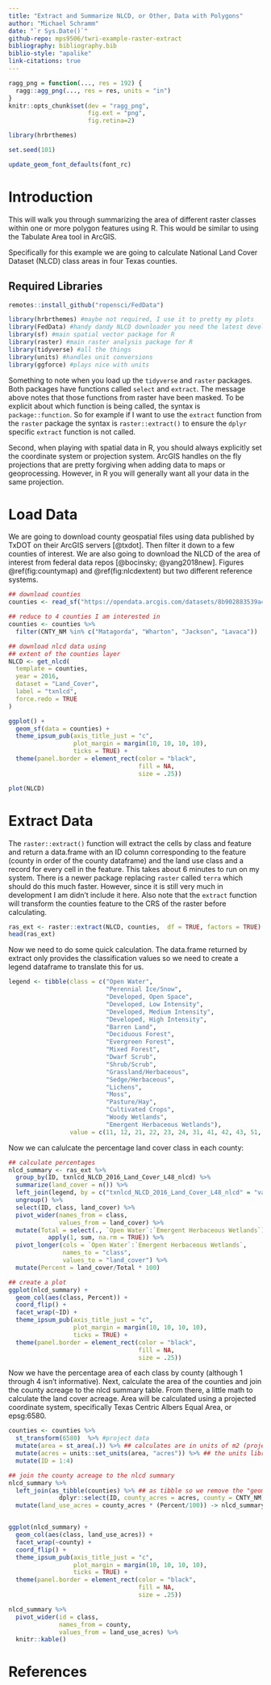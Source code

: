 ```yaml
---
title: "Extract and Summarize NLCD, or Other, Data with Polygons"
author: "Michael Schramm"
date: "`r Sys.Date()`"
github-repo: mps9506/twri-example-raster-extract
bibliography: bibliography.bib
biblio-style: "apalike"
link-citations: true
---
```



```r
ragg_png = function(..., res = 192) {
  ragg::agg_png(..., res = res, units = "in")
}
knitr::opts_chunk$set(dev = "ragg_png",
                      fig.ext = "png",
                      fig.retina=2)
```


```r
library(hrbrthemes)

set.seed(101)

update_geom_font_defaults(font_rc)
```


# Introduction {-}

This will walk you through summarizing the area of different raster classes within one or more polygon features using R. This would be similar to using the Tabulate Area tool in ArcGIS. 

Specifically for this example we are going to calculate National Land Cover Dataset (NLCD) class areas in four Texas counties.

## Required Libraries {-}

```r
remotes::install_github("ropensci/FedData")
```

```r
library(hrbrthemes) #maybe not required, I use it to pretty my plots
library(FedData) #handy dandy NLCD downloader you need the latest development version from github
library(sf) #main spatial vector package for R
library(raster) #main raster analysis package for R
library(tidyverse) #all the things
library(units) #handles unit conversions
library(ggforce) #plays nice with units
```

Something to note when you load up the `tidyverse` and `raster` packages. Both packages have functions called `select` and `extract`. The message above notes that those functions from raster have been masked. To be explicit about which function is being called, the syntax is `package::function`. So for example if I want to use the `extract` function from the `raster` package the syntax is `raster::extract()` to ensure the `dplyr` specific `extract` function is not called.

Second, when playing with spatial data in R, you should always explicitly set the coordinate system or projection system. ArcGIS handles on the fly projections that are pretty forgiving when adding data to maps or geoprocessing. However, in R you will generally want all your data in the same projection.

# Load Data {-}

We are going to download county geospatial files using data published by TxDOT on their ArcGIS servers [@txdot]. Then filter it down to a few counties of interest. We are also going to download the NLCD of the area of interest from federal data repos [@bocinsky; @yang2018new]. Figures \@ref(fig:countymap) and \@ref(fig:nlcdextent) but two different reference systems.

```r

## download counties 
counties <- read_sf("https://opendata.arcgis.com/datasets/8b902883539a416780440ef009b3f80f_0.geojson")

## reduce to 4 counties I am interested in
counties <- counties %>%
  filter(CNTY_NM %in% c("Matagorda", "Wharton", "Jackson", "Lavaca"))

## download nlcd data using
## extent of the counties layer
NLCD <- get_nlcd(
  template = counties,
  year = 2016,
  dataset = "Land_Cover",
  label = "txnlcd",
  force.redo = TRUE
)
```

```r
ggplot() +
  geom_sf(data = counties) +
  theme_ipsum_pub(axis_title_just = "c",
                  plot_margin = margin(10, 10, 10, 10),
                  ticks = TRUE) +
  theme(panel.border = element_rect(color = "black",
                                    fill = NA,
                                    size = .25)) 
```


```r
plot(NLCD)
```

# Extract Data {-}

The `raster::extract()` function will extract the cells by class and feature and return a data.frame with an ID column corresponding to the feature (county in order of the county dataframe) and the land use class and a record for every cell in the feature. This takes about 6 minutes to run on my system. There is a newer package replacing `raster` called `terra` which should do this much faster. However, since it is still very much in development I am didn't include it here. Also note that the `extract` function will transform the counties feature to the CRS of the raster before calculating. 

```r
ras_ext <- raster::extract(NLCD, counties,  df = TRUE, factors = TRUE)
head(ras_ext)
```

Now we need to do some quick calculation. The data.frame returned by extract only provides the classification values so we need to create a legend dataframe to translate this for us.

```r
legend <- tibble(class = c("Open Water",
                           "Perennial Ice/Snow",
                           "Developed, Open Space",
                           "Developed, Low Intensity",
                           "Developed, Medium Intensity",
                           "Developed, High Intensity",
                           "Barren Land",
                           "Deciduous Forest",
                           "Evergreen Forest",
                           "Mixed Forest",
                           "Dwarf Scrub",
                           "Shrub/Scrub",
                           "Grassland/Herbaceous",
                           "Sedge/Herbaceous",
                           "Lichens",
                           "Moss",
                           "Pasture/Hay",
                           "Cultivated Crops",
                           "Woody Wetlands",
                           "Emergent Herbaceous Wetlands"),
                 value = c(11, 12, 21, 22, 23, 24, 31, 41, 42, 43, 51, 52, 71, 72, 73, 74, 81, 82, 90, 95))

```


Now we can calulcate the percentage land cover class in each county:

```r
## calculate percentages
nlcd_summary <- ras_ext %>%
  group_by(ID, txnlcd_NLCD_2016_Land_Cover_L48_nlcd) %>%
  summarize(land_cover = n()) %>%
  left_join(legend, by = c("txnlcd_NLCD_2016_Land_Cover_L48_nlcd" = "value")) %>%
  ungroup() %>%
  select(ID, class, land_cover) %>%
  pivot_wider(names_from = class,
              values_from = land_cover) %>%
  mutate(Total = select(., `Open Water`:`Emergent Herbaceous Wetlands`) %>%
           apply(1, sum, na.rm = TRUE)) %>%
  pivot_longer(cols = `Open Water`:`Emergent Herbaceous Wetlands`,
               names_to = "class",
               values_to = "land_cover") %>%
  mutate(Percent = land_cover/Total * 100)

## create a plot
ggplot(nlcd_summary) +
  geom_col(aes(class, Percent)) +
  coord_flip() +
  facet_wrap(~ID) +
  theme_ipsum_pub(axis_title_just = "c",
                  plot_margin = margin(10, 10, 10, 10),
                  ticks = TRUE) +
  theme(panel.border = element_rect(color = "black",
                                    fill = NA,
                                    size = .25))

```

Now we have the percentage area of each class by county (although 1 through 4 isn't informative). Next, calculate the area of the counties and join the county acreage to the nlcd summary table. From there, a little math to calculate the land cover acreage. Area will be calculated using a projected coordinate system, specifically Texas Centric Albers Equal Area, or epsg:6580.

```r

counties <- counties %>%
  st_transform(6580)  %>% #project data
  mutate(area = st_area(.)) %>% ## calculates are in units of m2 (projection units)
  mutate(acres = units::set_units(area, "acres")) %>% ## the units library can deal with some conversions automatically, these units are "sticky"
  mutate(ID = 1:4)

## join the county acreage to the nlcd summary
nlcd_summary %>%
  left_join(as_tibble(counties) %>% ## as tibble so we remove the "geometry" which isn't needed here
              dplyr::select(ID, county_acres = acres, county = CNTY_NM)) %>%
  mutate(land_use_acres = county_acres * (Percent/100)) -> nlcd_summary ## note that county acres is put first so that units stick with the result


ggplot(nlcd_summary) +
  geom_col(aes(class, land_use_acres)) +
  facet_wrap(~county) +
  coord_flip() +
  theme_ipsum_pub(axis_title_just = "c",
                  plot_margin = margin(10, 10, 10, 10),
                  ticks = TRUE) +
  theme(panel.border = element_rect(color = "black",
                                    fill = NA,
                                    size = .25))


```

```r
nlcd_summary %>%
  pivot_wider(id = class,
              names_from = county,
              values_from = land_use_acres) %>%
  knitr::kable()
```


# References {-}
